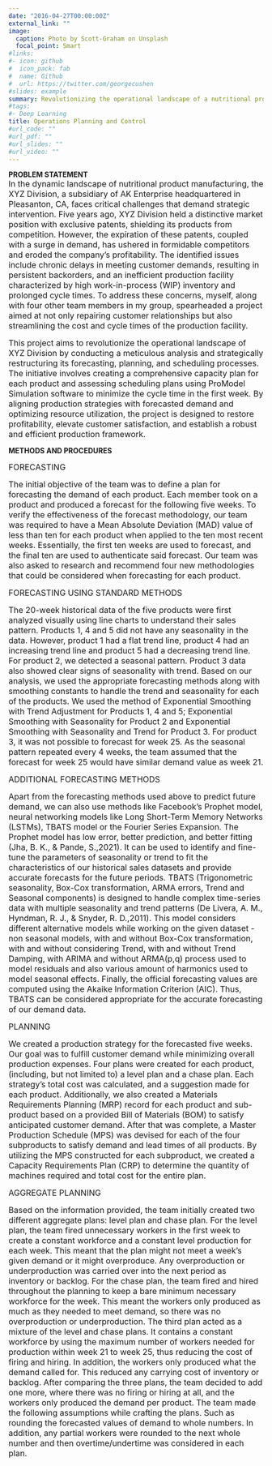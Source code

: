 ```yaml
---
date: "2016-04-27T00:00:00Z"
external_link: ""
image:
  caption: Photo by Scott-Graham on Unsplash
  focal_point: Smart
#links:
#- icon: github
#  icon_pack: fab
#  name: Github
#  url: https://twitter.com/georgecushen
#slides: example
summary: Revolutionizing the operational landscape of a nutritional product manufacturing organization 
#tags:
#- Deep Learning
title: Operations Planning and Control
#url_code: ""
#url_pdf: ""
#url_slides: ""
#url_video: ""
---
```


**PROBLEM STATEMENT**  
<span style="font-size: medium;">In the dynamic landscape of nutritional product manufacturing, the XYZ Division, a subsidiary of AK Enterprise headquartered in Pleasanton, CA, faces critical challenges that demand strategic intervention. Five years ago, XYZ Division held a distinctive market position with exclusive patents, shielding its products from competition. However, the expiration of these patents, coupled with a surge in demand, has ushered in formidable competitors and eroded the company's profitability. The identified issues include chronic delays in meeting customer demands, resulting in persistent backorders, and an inefficient production facility characterized by high work-in-process (WIP) inventory and prolonged cycle times. To address these concerns, myself, along with four other team members in my group, spearheaded a project aimed at not only repairing customer relationships but also streamlining the cost and cycle times of the production facility.</span>  
  
<span style="font-size: medium;">This project aims to revolutionize the operational landscape of XYZ Division by conducting a meticulous analysis and strategically restructuring its forecasting, planning, and scheduling processes. The initiative involves creating a comprehensive capacity plan for each product and assessing scheduling plans using ProModel Simulation software to minimize the cycle time in the first week. By aligning production strategies with forecasted demand and optimizing resource utilization, the project is designed to restore profitability, elevate customer satisfaction, and establish a robust and efficient production framework.</span>  
  
**METHODS AND PROCEDURES**  

<span style="font-size: medium;">FORECASTING</span>  

<span style="font-size: medium;">The initial objective of the team was to define a plan for forecasting the demand of each product. Each member took on a product and produced a forecast for the following five weeks. To verify the effectiveness of the forecast methodology, our team was required to have a Mean Absolute Deviation (MAD) value of less than ten for each product when applied to the ten most recent weeks. Essentially, the first ten weeks are used to forecast, and the final ten are used to authenticate said forecast. Our team was also asked to research and recommend four new methodologies that could be considered when forecasting for each product.</span>  

<span style="font-size: medium;">FORECASTING USING STANDARD METHODS</span>  

<span style="font-size: medium;">The 20-week historical data of the five products were first analyzed visually using line charts to understand their sales pattern. Products 1, 4 and 5 did not have any seasonality in the data. However, product 1 had a flat trend line, product 4 had an increasing trend line and product 5 had a decreasing trend line. For product 2, we detected a seasonal pattern. Product 3 data also showed clear signs of seasonality with trend. Based on our analysis, we used the appropriate forecasting methods along with smoothing constants to handle the trend and seasonality for each of the products. We used the method of Exponential Smoothing with Trend Adjustment for Products 1, 4 and 5; Exponential Smoothing with Seasonality for Product 2 and Exponential Smoothing with Seasonality and Trend for Product 3. For product 3, it was not possible to forecast for week 25. As the seasonal pattern repeated every 4 weeks, the team assumed that the forecast for week 25 would have similar demand value as week 21.</span>  

<span style="font-size: medium;">ADDITIONAL FORECASTING METHODS</span>  

<span style="font-size: medium;">Apart from the forecasting methods used above to predict future demand, we can also use methods like Facebook’s Prophet model, neural networking models like Long Short-Term Memory Networks (LSTMs), TBATS model or the Fourier Series Expansion. The Prophet model has low error, better prediction, and better fitting (Jha, B. K., & Pande, S.,2021). It can be used to identify and fine-tune the parameters of seasonality or trend to fit the characteristics of our historical sales datasets and provide accurate forecasts for the future periods. TBATS (Trigonometric seasonality, Box-Cox transformation, ARMA errors, Trend and Seasonal components) is designed to handle complex time-series data with multiple seasonality and trend patterns (De Livera, A. M., Hyndman, R. J., & Snyder, R. D.,2011). This model considers different alternative models while working on the given dataset - non seasonal models, with and without Box-Cox transformation, with and without considering Trend, with and without Trend Damping, with ARIMA and without ARMA(p,q) process used to model residuals and also various amount of harmonics used to model seasonal effects. Finally, the official forecasting values are computed using the Akaike Information Criterion (AIC). Thus, TBATS can be considered appropriate for the accurate forecasting of our demand data.</span>  

<span style="font-size: medium;">PLANNING</span>  

<span style="font-size: medium;"> We created a production strategy for the forecasted five weeks. Our goal was to fulfill customer demand while minimizing overall production expenses. Four plans were created for each product, (including, but not limited to) a level plan and a chase plan. Each strategy’s total cost was calculated, and a suggestion made for each product. Additionally, we also created a Materials Requirements Planning (MRP) record for each product and sub-product based on a provided Bill of Materials (BOM) to satisfy anticipated customer demand. After that was complete, a Master Production Schedule (MPS) was devised for each of the four subproducts to satisfy demand and lead times of all products. By utilizing the MPS constructed for each subproduct, we created a Capacity Requirements Plan (CRP) to determine the quantity of machines required and total cost for the entire plan.</span>  

<span style="font-size: medium;">AGGREGATE PLANNING</span>  

<span style="font-size: medium;">Based on the information provided, the team initially created two different aggregate plans: level plan and chase plan. For the level plan, the team fired unnecessary workers in the first week to create a constant workforce and a constant level production for each week. This meant that the plan might not meet a week’s given demand or it might overproduce. Any overproduction or underproduction was carried over into the next period as inventory or backlog. For the chase plan, the team fired and hired throughout the planning to keep a bare minimum necessary workforce for the week. This meant the workers only produced as much as they needed to meet demand, so there was no overproduction or underproduction. The third plan acted as a mixture of the level and chase plans. It contains a constant workforce by using the maximum number of workers needed for production within week 21 to week 25, thus reducing the cost of firing and hiring. In addition, the workers only produced what the demand called for. This reduced any carrying cost of inventory or backlog. After comparing the three plans, the team decided to add one more, where there was no firing or hiring at all, and the workers only produced the demand per product. The team made the following assumptions while crafting the plans. Such as rounding the forecasted values of demand to whole numbers. In addition, any partial workers were rounded to the next whole number and then overtime/undertime was considered in each plan.</span>  


